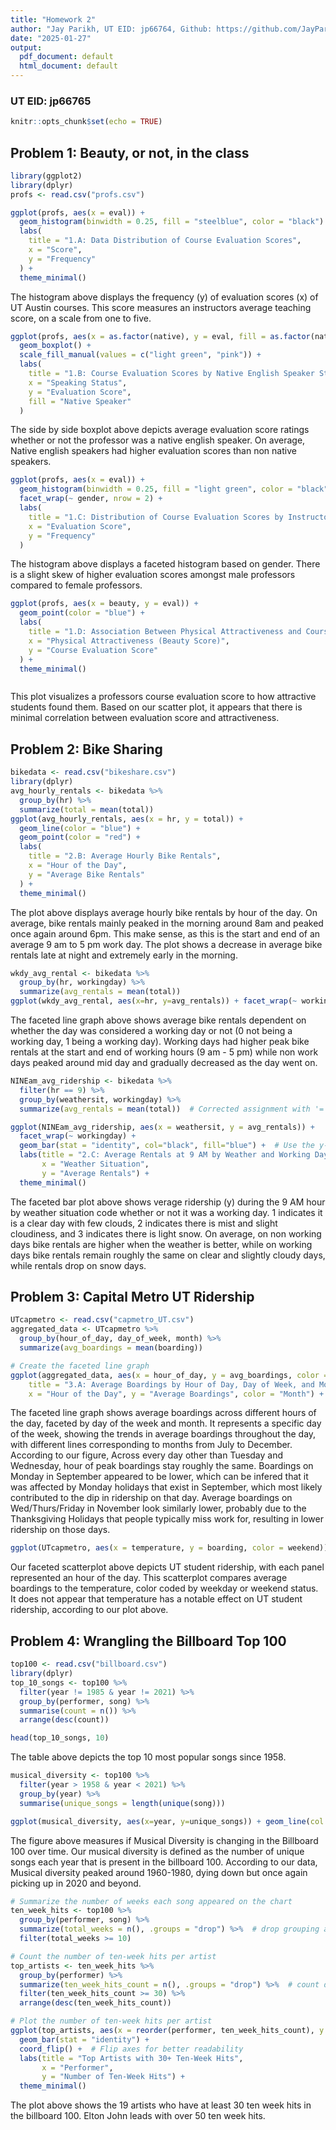 ```yaml
---
title: "Homework 2"
author: "Jay Parikh, UT EID: jp66764, Github: https://github.com/JayParikh1027/SDS-315"
date: "2025-01-27"
output:
  pdf_document: default
  html_document: default
---
```

### UT EID: jp66765
```r
knitr::opts_chunk$set(echo = TRUE)
```

## Problem 1: Beauty, or not, in the class

```r
library(ggplot2)
library(dplyr)
profs <- read.csv("profs.csv")

ggplot(profs, aes(x = eval)) +
  geom_histogram(binwidth = 0.25, fill = "steelblue", color = "black") +
  labs(
    title = "1.A: Data Distribution of Course Evaluation Scores",
    x = "Score",
    y = "Frequency"
  ) +
  theme_minimal()

```

The histogram above displays the frequency (y) of evaluation scores (x) of UT Austin courses. This score measures an instructors average teaching score, on a scale from one to five.


```r
ggplot(profs, aes(x = as.factor(native), y = eval, fill = as.factor(native))) +
  geom_boxplot() +
  scale_fill_manual(values = c("light green", "pink")) +
  labs(
    title = "1.B: Course Evaluation Scores by Native English Speaker Status",
    x = "Speaking Status",
    y = "Evaluation Score",
    fill = "Native Speaker"
  ) 

```


The side by side boxplot above depicts average evaluation score ratings whether or not the professor was a native english speaker. On average, Native english speakers had higher evaluation scores than non native speakers.



```r
ggplot(profs, aes(x = eval)) +
  geom_histogram(binwidth = 0.25, fill = "light green", color = "black") +
  facet_wrap(~ gender, nrow = 2) +
  labs(
    title = "1.C: Distribution of Course Evaluation Scores by Instructor Gender",
    x = "Evaluation Score",
    y = "Frequency"
  )

```


The histogram above displays a faceted histogram based on gender. There is a slight skew of higher evaluation scores amongst male professors compared to female professors.

``` r
ggplot(profs, aes(x = beauty, y = eval)) +
  geom_point(color = "blue") +
  labs(
    title = "1.D: Association Between Physical Attractiveness and Course Evaluations",
    x = "Physical Attractiveness (Beauty Score)",
    y = "Course Evaluation Score"
  ) +
  theme_minimal()



```
This plot visualizes a professors course evaluation score to how attractive students found them. Based on our scatter plot, it appears that there is minimal correlation between evaluation score and attractiveness. 

## Problem 2: Bike Sharing

``` r
bikedata <- read.csv("bikeshare.csv")
library(dplyr)
avg_hourly_rentals <- bikedata %>%
  group_by(hr) %>%
  summarize(total = mean(total))
ggplot(avg_hourly_rentals, aes(x = hr, y = total)) +
  geom_line(color = "blue") +
  geom_point(color = "red") +
  labs(
    title = "2.B: Average Hourly Bike Rentals",
    x = "Hour of the Day",
    y = "Average Bike Rentals"
  ) +
  theme_minimal()


```

The plot above displays average hourly bike rentals by hour of the day. On average, bike rentals mainly peaked in the morning around 8am and peaked once again around 6pm. This make sense, as this is the start and end of an average 9 am to 5 pm work day. The plot shows a decrease in average bike rentals late at night and extremely early in the morning.
``` r
wkdy_avg_rental <- bikedata %>%
  group_by(hr, workingday) %>%
  summarize(avg_rentals = mean(total))
ggplot(wkdy_avg_rental, aes(x=hr, y=avg_rentals)) + facet_wrap(~ workingday) + geom_point(color = "red") + geom_line(col="blue") + labs(title = "Average Hourly Bike Rentals by Working Day", x="Hour", y="Average Rentals", )

```

The faceted line graph above shows average bike rentals dependent on whether the day was considered a working day or not (0 not being a working day, 1 being a working day). Working days had higher peak bike rentals at the start and end of working hours (9 am - 5 pm) while non work days peaked around mid day and gradually decreased as the day went on.

``` r
NINEam_avg_ridership <- bikedata %>%
  filter(hr == 9) %>%
  group_by(weathersit, workingday) %>%
  summarize(avg_rentals = mean(total))  # Corrected assignment with '='

ggplot(NINEam_avg_ridership, aes(x = weathersit, y = avg_rentals)) +
  facet_wrap(~ workingday) +
  geom_bar(stat = "identity", col="black", fill="blue") +  # Use the y-values directly
  labs(title = "2.C: Average Rentals at 9 AM by Weather and Working Day",
       x = "Weather Situation",
       y = "Average Rentals") +
  theme_minimal()


```

The faceted bar plot above shows verage ridership (y) during the 9 AM hour by weather situation
code whether or not it was a working day. 1 indicates it is a clear day with few clouds, 2 indicates there is mist and slight cloudiness, and 3 indicates there is light snow. On average, on non working days bike rentals are higher when the weather is better, while on working days bike rentals remain roughly the same on clear and slightly cloudy days, while rentals drop on snow days.

##  Problem 3: Capital Metro UT Ridership

``` r
UTcapmetro <- read.csv("capmetro_UT.csv")
aggregated_data <- UTcapmetro %>%
  group_by(hour_of_day, day_of_week, month) %>%
  summarize(avg_boardings = mean(boarding))

# Create the faceted line graph
ggplot(aggregated_data, aes(x = hour_of_day, y = avg_boardings, color = month)) + geom_line(size = 1) + facet_wrap(~ day_of_week) + labs(
    title = "3.A: Average Boardings by Hour of Day, Day of Week, and Month",
    x = "Hour of the Day", y = "Average Boardings", color = "Month") + theme_minimal()

```
 The faceted line graph shows  average boardings across different hours of the day, faceted by day of the week and month. It represents a specific day of the week, showing the trends in average boardings throughout the day, with different lines corresponding to months from July to December. According to our figure, Across every day other than Tuesday and Wednesday, hour of peak boardings stay roughly the same. Boardings on Monday in September appeared to be lower, which can be infered that it was affected by Monday holidays that exist in September, which most likely contributed to the dip in ridership on that day. Average boardings on Wed/Thurs/Friday in November look similarly lower, probably due to the Thanksgiving Holidays that people typically miss work for, resulting in lower ridership on those days.


``` r
ggplot(UTcapmetro, aes(x = temperature, y = boarding, color = weekend)) + geom_point(size = 1) + facet_wrap(~ hour_of_day) + theme_minimal() + labs(title = "Boardings vs. Temp. per hour of the day", x = "Temperature (F)", y = "Boardings")

```

Our faceted scatterplot above depicts UT student ridership, with each panel represented an hour of the day. This scatterplot compares average boardings to the temperature, color coded by weekday or weekend status. It does not appear that temperature has a notable effect on UT student ridership, according to our plot above. 

## Problem 4: Wrangling the Billboard Top 100

``` r
top100 <- read.csv("billboard.csv")
library(dplyr)
top_10_songs <- top100 %>%
  filter(year != 1985 & year != 2021) %>%
  group_by(performer, song) %>%
  summarise(count = n()) %>%
  arrange(desc(count))

head(top_10_songs, 10)


```

The table above depicts the top 10 most popular songs since 1958. 

``` r
musical_diversity <- top100 %>%
  filter(year > 1958 & year < 2021) %>%  
  group_by(year) %>%              
  summarise(unique_songs = length(unique(song)))

ggplot(musical_diversity, aes(x=year, y=unique_songs)) + geom_line(col = "blue") + labs(title = "4.B: Musical Diversity over Time", x = "Year", y = "Frequency")
```


The figure above measures if Musical Diversity is changing in the Billboard 100 over time. Our musical diversity is defined as the number of unique songs each year that is present in the billboard 100. According to our data, Musical diversity peaked around 1960-1980, dying down but once again picking up in 2020 and beyond.

``` r
# Summarize the number of weeks each song appeared on the chart
ten_week_hits <- top100 %>%
  group_by(performer, song) %>%
  summarize(total_weeks = n(), .groups = "drop") %>%  # drop grouping after summarizing
  filter(total_weeks >= 10)

# Count the number of ten-week hits per artist
top_artists <- ten_week_hits %>%
  group_by(performer) %>%
  summarize(ten_week_hits_count = n(), .groups = "drop") %>%  # count distinct hits per performer
  filter(ten_week_hits_count >= 30) %>%
  arrange(desc(ten_week_hits_count))

# Plot the number of ten-week hits per artist
ggplot(top_artists, aes(x = reorder(performer, ten_week_hits_count), y = ten_week_hits_count)) +
  geom_bar(stat = "identity") +
  coord_flip() +  # Flip axes for better readability
  labs(title = "Top Artists with 30+ Ten-Week Hits",
       x = "Performer",
       y = "Number of Ten-Week Hits") +
  theme_minimal()


```

The plot above shows the 19 artists who have at least 30 ten week hits in the billboard 100. Elton John leads with over 50 ten week hits. 

